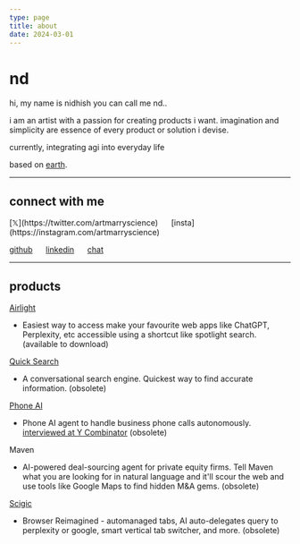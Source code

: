 ```yaml
---
type: page
title: about
date: 2024-03-01
---
```



# nd

hi, my name is nidhish you can call me nd..

i am an artist with a passion for creating products i want. 
imagination and simplicity are essence of every product or solution i devise.

currently, integrating agi into everyday life

based on [earth](https://en.m.wikipedia.org/wiki/Whole_Earth_Catalog).

---

## connect with me

<div>
  [𝕏](https://twitter.com/artmarryscience) &nbsp;&nbsp;&nbsp;&nbsp; [insta](https://instagram.com/artmarryscience) &nbsp;&nbsp;&nbsp;&nbsp; 

  [github](https://github.com/nidhishgajjar) &nbsp;&nbsp;&nbsp;&nbsp; [linkedin](https://www.linkedin.com/in/artmarryscience) &nbsp;&nbsp;&nbsp;&nbsp;  [chat](https://cal.com/nidhish/30min)
</div>

---

## products

<div>

[Airlight](https://airlight.pro)
- Easiest way to access make your favourite web apps like ChatGPT, Perplexity, etc accessible using a shortcut like spotlight search. (available to download)

[Quick Search](https://github.com/nidhishgajjar/quicksearch-api)
- A conversational search engine. Quickest way to find accurate information. (obsolete)

[Phone AI](https://phoneaiagent.com)
- Phone AI agent to handle business phone calls autonomously. [interviewed at Y Combinator](https://www.ycombinator.com) (obsolete)

Maven
- AI-powered deal-sourcing agent for private equity firms. Tell Maven what you are looking for in natural language and it'll scour the web and use tools like Google Maps to find hidden M&A gems. (obsolete)

[Scigic](https://scigic.com)
- Browser Reimagined - automanaged tabs, AI auto-delegates query to perplexity or google, smart vertical tab switcher, and more. (obsolete)


</div>


